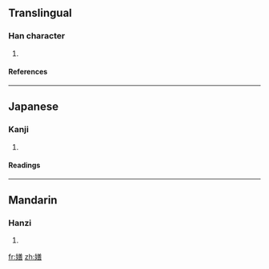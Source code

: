 ==Translingual==
===Han character===
{{Han char|rn=38|rad=女|as=12|sn=15|four=4846<sub>1</sub>|canj=女廿土口 (VTGR), 女廿廿口 (VTTR)}}
# {{defn|Han|sort=女12}}
====References====
{{Han ref|kx=0271.010|dkj=06708|dj=0538.360|hdz=21082.120|uh=5AF8|ud=23288|bh=E55A|bd=58714}}
----
==Japanese==
===Kanji===
{{ja-kanji|grade=|rs=女12}}
# {{defn|Japanese}} 
====Readings====
{{ja-readings|on=[[せん]] (sen)|kun=[[はずかしめる]] (hazukashimeru), [[かたくな]] (katakuna)}}
----
==Mandarin==
===Hanzi===
{{cmn-hanzi|pin=[[zhǎn]] (zhan3)|wg=chan<sup>3</sup>}}
# {{defn|Mandarin}}

[[fr:嫸]]
[[zh:嫸]]